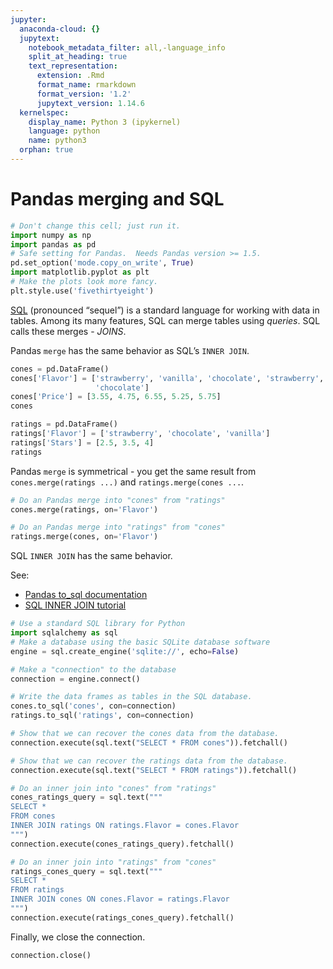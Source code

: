 ```yaml
---
jupyter:
  anaconda-cloud: {}
  jupytext:
    notebook_metadata_filter: all,-language_info
    split_at_heading: true
    text_representation:
      extension: .Rmd
      format_name: rmarkdown
      format_version: '1.2'
      jupytext_version: 1.14.6
  kernelspec:
    display_name: Python 3 (ipykernel)
    language: python
    name: python3
  orphan: true
---
```


# Pandas merging and SQL

```python
# Don't change this cell; just run it.
import numpy as np
import pandas as pd
# Safe setting for Pandas.  Needs Pandas version >= 1.5.
pd.set_option('mode.copy_on_write', True)
import matplotlib.pyplot as plt
# Make the plots look more fancy.
plt.style.use('fivethirtyeight')
```

[SQL](https://en.wikipedia.org/wiki/SQL) (pronounced "sequel") is a standard language for working with data in tables.  Among its many features, SQL can merge tables using *queries*.  SQL calls these merges - *JOINS*.

Pandas `merge` has the same behavior as SQL's `INNER JOIN`.

```python
cones = pd.DataFrame()
cones['Flavor'] = ['strawberry', 'vanilla', 'chocolate', 'strawberry',
                   'chocolate']
cones['Price'] = [3.55, 4.75, 6.55, 5.25, 5.75]
cones
```

```python
ratings = pd.DataFrame()
ratings['Flavor'] = ['strawberry', 'chocolate', 'vanilla']
ratings['Stars'] = [2.5, 3.5, 4]
ratings
```

Pandas `merge` is symmetrical - you get the same result from `cones.merge(ratings ...)` and `ratings.merge(cones ...`.

```python
# Do an Pandas merge into "cones" from "ratings"
cones.merge(ratings, on='Flavor')
```

```python
# Do an Pandas merge into "ratings" from "cones"
ratings.merge(cones, on='Flavor')
```

SQL `INNER JOIN` has the same behavior.

See:

* [Pandas to_sql documentation](https://pandas.pydata.org/pandas-docs/stable/reference/api/pandas.DataFrame.to_sql.html)
* [SQL INNER JOIN tutorial](https://www.sqlitetutorial.net/sqlite-inner-join)

```python
# Use a standard SQL library for Python
import sqlalchemy as sql
# Make a database using the basic SQLite database software
engine = sql.create_engine('sqlite://', echo=False)
```

```python
# Make a "connection" to the database
connection = engine.connect()
```

```python
# Write the data frames as tables in the SQL database.
cones.to_sql('cones', con=connection)
ratings.to_sql('ratings', con=connection)
```

```python
# Show that we can recover the cones data from the database.
connection.execute(sql.text("SELECT * FROM cones")).fetchall()
```

```python
# Show that we can recover the ratings data from the database.
connection.execute(sql.text("SELECT * FROM ratings")).fetchall()
```

```python
# Do an inner join into "cones" from "ratings"
cones_ratings_query = sql.text("""
SELECT *
FROM cones
INNER JOIN ratings ON ratings.Flavor = cones.Flavor
""")
connection.execute(cones_ratings_query).fetchall()
```

```python
# Do an inner join into "ratings" from "cones"
ratings_cones_query = sql.text("""
SELECT *
FROM ratings
INNER JOIN cones ON cones.Flavor = ratings.Flavor
""")
connection.execute(ratings_cones_query).fetchall()
```

Finally, we close the connection.

```python
connection.close()
```
